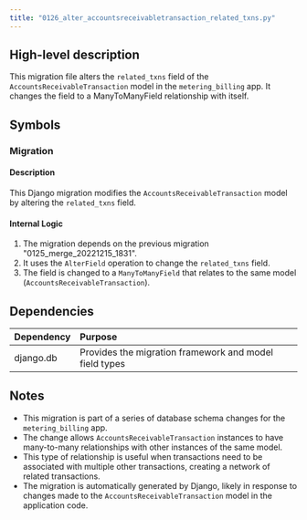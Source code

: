 ```yaml
---
title: "0126_alter_accountsreceivabletransaction_related_txns.py"
---
```


## High-level description
This migration file alters the `related_txns` field of the `AccountsReceivableTransaction` model in the `metering_billing` app. It changes the field to a ManyToManyField relationship with itself.

## Symbols

### Migration
#### Description
This Django migration modifies the `AccountsReceivableTransaction` model by altering the `related_txns` field.

#### Internal Logic
1. The migration depends on the previous migration "0125_merge_20221215_1831".
2. It uses the `AlterField` operation to change the `related_txns` field.
3. The field is changed to a `ManyToManyField` that relates to the same model (`AccountsReceivableTransaction`).

## Dependencies
| Dependency | Purpose |
|:-----------|:--------|
| django.db | Provides the migration framework and model field types |

## Notes
- This migration is part of a series of database schema changes for the `metering_billing` app.
- The change allows `AccountsReceivableTransaction` instances to have many-to-many relationships with other instances of the same model.
- This type of relationship is useful when transactions need to be associated with multiple other transactions, creating a network of related transactions.
- The migration is automatically generated by Django, likely in response to changes made to the `AccountsReceivableTransaction` model in the application code.